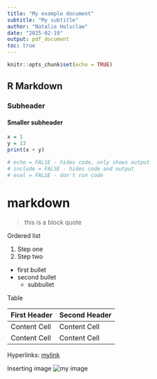```yaml
---
title: "My example document"
subtitle: "My subtitle"
author: "Natalie Holsclaw"
date: "2025-02-19"
output: pdf_document
toc: true
---
```


```r
knitr::opts_chunk$set(echo = TRUE)
```

## R Markdown

### Subheader

#### Smaller subheader

```r
x = 1
y = 13
print(x + y)

# echo = FALSE - hides code, only shows output
# include = FALSE - hides code and output
# eval = FALSE - don't run code
```

# markdown

> this is a block quote

Ordered list

1.  Step one
2.  Step two

-   first bullet
-   second bullet
    -   subbullet

Table

| First Header | Second Header |
|--------------|---------------|
| Content Cell | Content Cell  |
| Content Cell | Content Cell  |

Hyperlinks: [mylink](web%20address)

Inserting image ![my image](image%20path)
